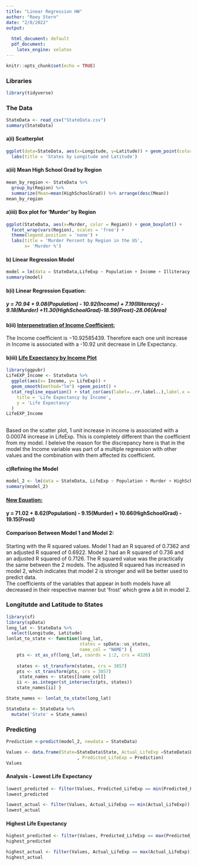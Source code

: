 ```yaml
---
title: "Linear Regression HW"
author: "Roey Stern"
date: "2/8/2022"
output:
  
  html_document: default
  pdf_document: 
    latex_engine: xelatex
---
```


```r
knitr::opts_chunk$set(echo = TRUE)
```
### Libraries
```r
library(tidyverse)
```

### The Data
```r
StateData <- read_csv("StateData.csv")
summary(StateData)
```
#### a)i) Scatterplot
```r
ggplot(data=StateData, aes(x=Longitude, y=Latitude)) + geom_point(color= "Blue") +
  labs(title = 'States by Longitude and Latitude')
```
#### a)ii) Mean High School Grad by Region
```r
mean_by_region <- StateData %>%
  group_by(Region) %>%
  summarize(Mean=mean(HighSchoolGrad)) %>% arrange(desc(Mean))
mean_by_region

```
#### a)iii) Box plot for 'Murder' by Region
```r
ggplot(StateData, aes(x=Murder, color = Region)) + geom_boxplot() +
  facet_wrap(vars(Region), scales = 'free') +
  theme(legend.position = 'none') +
  labs(title = 'Murder Percent by Region in the US',
       x= 'Murder %')
```

#### b) Linear Regression Model

```r
model = lm(data = StateData,LifeExp ~ Population + Income + Illiteracy + Murder + HighSchoolGrad + Frost + Area) 
summary(model)
```
#### b)i) Linear Regression Equation:

##### y = 70.94 + 9.08(Population) - 10.92(Income) + 7.19(Illiteracy) - 9.18(Murder) +11.30(HighSchoolGrad)-18.59(Frost)-28.06(Area)  
#### b)ii) <u>Interpenetration of Income Coefficient:</u>  
The Income coefficient is −10.92585439. Therefore each one unit increase in Income is associated with a -10.92 unit decrease in Life Expectancy.   

#### b)iii) <u>Life Expectancy by Income Plot</u>
```r
library(ggpubr)
LifeEXP_Income <- StateData %>%
  ggplot(aes(x= Income, y= LifeExp)) + 
  geom_smooth(method="lm") +geom_point() +
  stat_regline_equation() + stat_cor(aes(label=..rr.label..),label.x = 3100 , label.y = 73) + labs(
    title = 'Life Expectancy by Income',
    y = 'Life Expectancy'
  )
LifeEXP_Income
         
```
  
Based on the scatter plot, 1 unit increase in income is associated with a 0.00074 increase in LifeExp. This is completely different than the coefficient from my model. I beleive the reason for the discrepancy here is that in the model the Income variable was part of a multiple regression with other values and the combination with them affected its coefficient.  
  
#### c)Refining the Model
```r
model_2 <- lm(data = StateData, LifeExp ~ Population + Murder + HighSchoolGrad + Frost)
summary(model_2)
```
#### <u>New Equation:</u>

#### y = 71.02 + 8.62(Population) - 9.15(Murder) + 10.66(HighSchoolGrad) - 19.15(Frost) 
  
#### Comparison Between Model 1 and Model 2:
Starting with the R squared values. Model 1 had an R squared of 0.7362 and an adjusted R squared of 0.6922. Model 2 had an R squared of 0.736 and an adjusted R squared of 0.7126. The R squared value was the practically the same between the 2 models. The adjusted R squared has increased in model 2, which indicates that model 2 is stronger and will be better used to predict data.  
The coefficients of the variables that appear in both models have all decreased in their respective manner but 'frost' which grew a bit in model 2. 

### Longitutde and Latitude to States
```r
library(sf)
library(spData)
long_lat <- StateData %>%
  select(Longitude, Latitude)
lonlat_to_state <- function(long_lat,
                            states = spData::us_states,
                            name_col = "NAME") {
    pts <- st_as_sf(long_lat, coords = 1:2, crs = 4326)
    
    states <- st_transform(states, crs = 3857)
    pts <- st_transform(pts, crs = 3857)
     state_names <- states[[name_col]]
    ii <- as.integer(st_intersects(pts, states))
    state_names[ii] }

State_names <- lonlat_to_state(long_lat)

StateData <- StateData %>%
  mutate('State' = State_names) 
```
### Predicting
```r
Prediction <-predict(model_2, newdata = StateData)

Values <- data.frame(State=StateData$State, Actual_LifeExp =StateData$LifeExp
                           , Predicted_LifeExp = Prediction)
Values

```
#### Analysis - Lowest Life Expectancy
```r
lowest_predicted <- filter(Values, Predicted_LifeExp == min(Predicted_LifeExp))
lowest_predicted

lowest_actual <- filter(Values, Actual_LifeExp == min(Actual_LifeExp))
lowest_actual
```
#### Highest Life Expectancy
```r
highest_predicted <- filter(Values, Predicted_LifeExp == max(Predicted_LifeExp))
highest_predicted

highest_actual <- filter(Values, Actual_LifeExp == max(Actual_LifeExp))
highest_actual
```


